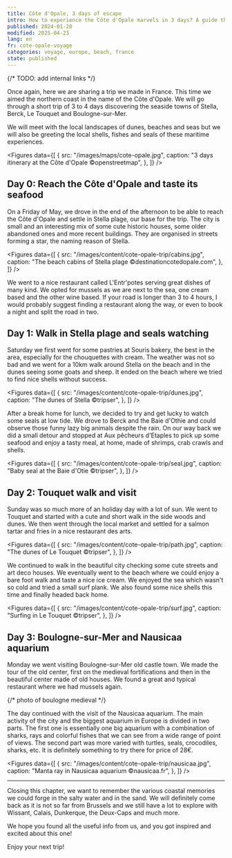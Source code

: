 ```yaml
---
title: Côte d'Opale, 3 days of escape
intro: How to experience the Côte d'Opale marvels in 3 days? A guide through Boulogne-sur-Mer, Nausicaa, Le Touquet and Stella.
published: 2024-01-20
modified: 2025-04-23
lang: en
fr: cote-opale-voyage
categories: voyage, europe, beach, france
state: published
---
```



{/* TODO: add internal links */}

Once again, here we are sharing a trip we made in France. This time we aimed the northern coast in the name of the Côte d'Opale. We will go through a short trip of 3 to 4 days discovering the seaside towns of Stella, Berck, Le Touquet and Boulogne-sur-Mer.

We will meet with the local landscapes of dunes, beaches and seas but we will also be greeting the local shells, fishes and seals of these maritime experiences.

<Figures
  data={[
    {
      src: "/images/maps/cote-opale.jpg",
      caption: "3 days itinerary at the Côte d'Opale ©openstreetmap",
    },
  ]}
/>

## Day 0: Reach the Côte d'Opale and taste its seafood

On a Friday of May, we drove in the end of the afternoon to be able to reach the Côte d'Opale and settle in Stella plage, our base for the trip. The city is small and an interesting mix of some cute historic houses, some older abandoned ones and more recent buildings. They are organised in streets forming a star, the naming reason of Stella.

<Figures
  data={[
    {
      src: "/images/content/cote-opale-trip/cabins.jpg",
      caption: "The beach cabins of Stella plage ©destinationcotedopale.com",
    },
  ]}
/>

We went to <MdxLink href="https://www.lentrpotes.fr/">a nice restaurant called L'Entr'potes serving great dishes of many kind</MdxLink>. We opted for mussels as we are next to the sea, one cream based and the other wine based. If your road is longer than 3 to 4 hours, I would probably suggest finding a restaurant along the way, or even to book a night and split the road in two.

## Day 1: Walk in Stella plage and seals watching

Saturday we first went for some pastries at Souris bakery, the best in the area, especially for the chouquettes with cream. The weather was not so bad and we went for <MdxLink href="https://www.komoot.com/fr-fr/smarttour/16592034">a 10km walk around Stella on the beach and in the dunes</MdxLink> seeing some goats and sheep. It ended on the beach where we tried to find nice shells without success.

<Figures
  data={[
    {
      src: "/images/content/cote-opale-trip/dunes.jpg",
      caption: "The dunes of Stella ©tripser",
    },
  ]}
/>

After a break home for lunch, we decided to try and get lucky to watch some seals at low tide. We drove to Berck and the Baie d'Othie and could observe those funny lazy big animals despite the rain. On our way back we did a small detour and stopped at <MdxLink href="https://maps.app.goo.gl/mrsrAFYMJk2xFeAj7">Aux pêcheurs d'Etaples</MdxLink> to pick up some seafood and enjoy a tasty meal, at home, made of shrimps, crab crawls and shells.

<Figures
  data={[
    {
      src: "/images/content/cote-opale-trip/seal.jpg",
      caption: "Baby seal at the Baie d'Otie ©tripser",
    },
  ]}
/>

## Day 2: Touquet walk and visit

Sunday was so much more of an holiday day with a lot of sun. We went to Touquet and started with <MdxLink href="https://www.letouquet.com/le-touquet-paris-plage/ambiances-quartiers/espaces-dunaires/">a cute and short walk in the side woods and dunes</MdxLink>. We then went through the local market and settled for a salmon tartar and fries in a nice <MdxLink href="https://le-restaurant-des-arts.fr/">restaurant des arts</MdxLink>.

<Figures
  data={[
    {
      src: "/images/content/cote-opale-trip/path.jpg",
      caption: "The dunes of Le Touquet ©tripser",
    },
  ]}
/>

We continued to walk in the beautiful city checking some cute streets and art deco houses. We eventually went to the beach where we could enjoy a bare foot walk and taste a nice ice cream. We enjoyed the sea which wasn't so cold and tried a small surf plank. We also found some nice shells this time and finally headed back home.

<Figures
  data={[
    {
      src: "/images/content/cote-opale-trip/surf.jpg",
      caption: "Surfing in Le Touquet ©tripser",
    },
  ]}
/>

## Day 3: Boulogne-sur-Mer and Nausicaa aquarium

Monday we went visiting Boulogne-sur-Mer old castle town. We made the tour of the old center, first on the medieval fortifications and then in the beautiful center made of old houses. We found <MdxLink href="https://www.le-swan.fr/">a great and typical restaurant</MdxLink> where we had mussels again.

{/* photo of boulogne medieval */}

The day continued with the visit of <MdxLink href="https://www.nausicaa.fr/en">the Nausicaa aquarium</MdxLink>. The main activity of the city and the biggest aquarium in Europe is divided in two parts. The first one is essentially one big aquarium with a combination of sharks, rays and colorful fishes that we can see from a wide range of point of views. The second part was more varied with turtles, seals, crocodiles, sharks, etc. It is definitely something to try there for price of 28€.

<Figures
  data={[
    {
      src: "/images/content/cote-opale-trip/nausicaa.jpg",
      caption: "Manta ray in Nausicaa aquarium ©nausicaa.fr",
    },
  ]}
/>

<hr />

Closing this chapter, we want to remember the various coastal memories we could forge in the salty water and in the sand. We will definitely come back as it is not so far from Brussels and we still have a lot to explore with Wissant, Calais, Dunkerque, the Deux-Caps and much more.

We hope you found all the useful info from us, and you got inspired and excited about this one!

Enjoy your next trip!

